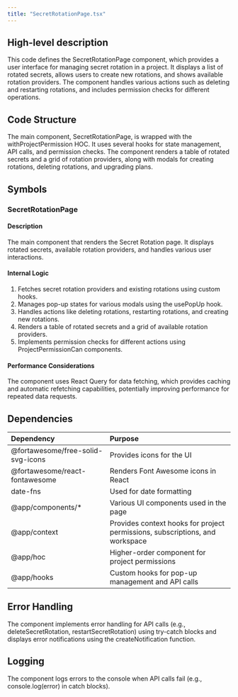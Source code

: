 ```yaml
---
title: "SecretRotationPage.tsx"
---
```


## High-level description
This code defines the SecretRotationPage component, which provides a user interface for managing secret rotation in a project. It displays a list of rotated secrets, allows users to create new rotations, and shows available rotation providers. The component handles various actions such as deleting and restarting rotations, and includes permission checks for different operations.

## Code Structure
The main component, SecretRotationPage, is wrapped with the withProjectPermission HOC. It uses several hooks for state management, API calls, and permission checks. The component renders a table of rotated secrets and a grid of rotation providers, along with modals for creating rotations, deleting rotations, and upgrading plans.

## Symbols

### SecretRotationPage
#### Description
The main component that renders the Secret Rotation page. It displays rotated secrets, available rotation providers, and handles various user interactions.

#### Internal Logic
1. Fetches secret rotation providers and existing rotations using custom hooks.
2. Manages pop-up states for various modals using the usePopUp hook.
3. Handles actions like deleting rotations, restarting rotations, and creating new rotations.
4. Renders a table of rotated secrets and a grid of available rotation providers.
5. Implements permission checks for different actions using ProjectPermissionCan components.

#### Performance Considerations
The component uses React Query for data fetching, which provides caching and automatic refetching capabilities, potentially improving performance for repeated data requests.

## Dependencies
| Dependency | Purpose |
|:-----------|:--------|
| @fortawesome/free-solid-svg-icons | Provides icons for the UI |
| @fortawesome/react-fontawesome | Renders Font Awesome icons in React |
| date-fns | Used for date formatting |
| @app/components/* | Various UI components used in the page |
| @app/context | Provides context hooks for project permissions, subscriptions, and workspace |
| @app/hoc | Higher-order component for project permissions |
| @app/hooks | Custom hooks for pop-up management and API calls |

## Error Handling
The component implements error handling for API calls (e.g., deleteSecretRotation, restartSecretRotation) using try-catch blocks and displays error notifications using the createNotification function.

## Logging
The component logs errors to the console when API calls fail (e.g., console.log(error) in catch blocks).